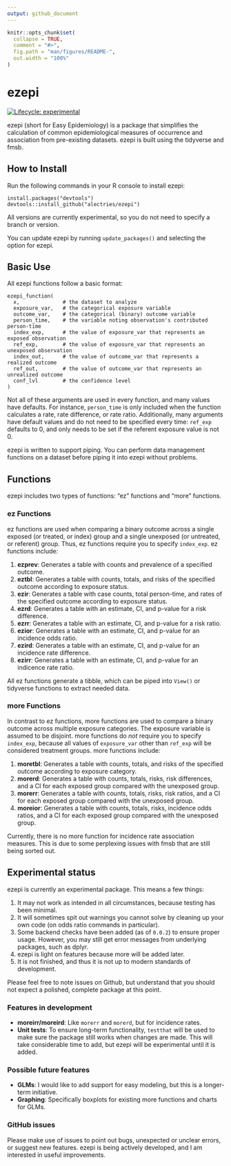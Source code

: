 ```yaml
---
output: github_document
---
```


<!-- README.md is generated from README.Rmd. Please edit that file -->

```r
knitr::opts_chunk$set(
  collapse = TRUE,
  comment = "#>",
  fig.path = "man/figures/README-",
  out.width = "100%"
)
```

# ezepi

<!-- badges: start -->
[![Lifecycle: experimental](https://img.shields.io/badge/lifecycle-experimental-orange.svg)](https://lifecycle.r-lib.org/articles/stages.html#experimental)
<!-- badges: end -->

ezepi (short for Easy Epidemiology) is a package that simplifies the calculation of common epidemiological measures of occurrence and association from pre-existing datasets. ezepi is built using the tidyverse and fmsb.

## How to Install

Run the following commands in your R console to install ezepi:

```
install.packages("devtools")
devtools::install_github("alectries/ezepi")
```

All versions are currently experimental, so you do not need to specify a branch or version.

You can update ezepi by running `update_packages()` and selecting the option for ezepi.

## Basic Use

All ezepi functions follow a basic format:

```
ezepi_function(
  x,              # the dataset to analyze
  exposure_var,   # the categorical exposure variable
  outcome_var,    # the categorical (binary) outcome variable
  person_time,    # the variable noting observation's contributed person-time
  index_exp,      # the value of exposure_var that represents an exposed observation
  ref_exp,        # the value of exposure_var that represents an unexposed observation
  index_out,      # the value of outcome_var that represents a realized outcome
  ref_out,        # the value of outcome_var that represents an unrealized outcome
  conf_lvl        # the confidence level
)
```

Not all of these arguments are used in every function, and many values have defaults. For instance, `person_time` is only included when the function calculates a rate, rate difference, or rate ratio. Additionally, many arguments have default values and do not need to be specified every time: `ref_exp` defaults to 0, and only needs to be set if the referent exposure value is not 0.

ezepi is written to support piping. You can perform data management functions on a dataset before piping it into ezepi without problems.

## Functions

ezepi includes two types of functions: "ez" functions and "more" functions.

### ez Functions

ez functions are used when comparing a binary outcome across a single exposed (or treated, or index) group and a single unexposed (or untreated, or referent) group. Thus, ez functions require you to specify `index_exp`. ez functions include:

1. **ezprev**: Generates a table with counts and prevalence of a specified outcome.
2. **eztbl**: Generates a table with counts, totals, and risks of the specified outcome according to exposure status.
3. **ezir**: Generates a table with case counts, total person-time, and rates of the specified outcome according to exposure status.
4. **ezrd**: Generates a table with an estimate, CI, and p-value for a risk difference.
5. **ezrr**: Generates a table with an estimate, CI, and p-value for a risk ratio.
6. **ezior**: Generates a table with an estimate, CI, and p-value for an incidence odds ratio.
7. **ezird**: Generates a table with an estimate, CI, and p-value for an incidence rate difference.
8. **ezirr**: Generates a table with an estimate, CI, and p-value for an indicence rate ratio.

All ez functions generate a tibble, which can be piped into `View()` or tidyverse functions to extract needed data.

### more Functions

In contrast to ez functions, more functions are used to compare a binary outcome across multiple exposure categories. The exposure variable is assumed to be disjoint. more functions do *not* require you to specify `index_exp`, because all values of `exposure_var` other than `ref_exp` will be considered treatment groups. more functions include:

1. **moretbl**: Generates a table with counts, totals, and risks of the specified outcome according to exposure category.
2. **morerd**: Generates a table with counts, totals, risks, risk differences, and a CI for each exposed group compared with the unexposed group.
3. **morerr**: Generates a table with counts, totals, risks, risk ratios, and a CI for each exposed group compared with the unexposed group.
4. **moreior**: Generates a table with counts, totals, risks, incidence odds ratios, and a CI for each exposed group compared with the unexposed group.

Currently, there is no more function for incidence rate association measures. This is due to some perplexing issues with fmsb that are still being sorted out.

## Experimental status

ezepi is currently an experimental package. This means a few things:

1. It may not work as intended in all circumstances, because testing has been minimal.
2. It will sometimes spit out warnings you cannot solve by cleaning up your own code (on odds ratio commands in particular).
3. Some backend checks have been added (as of `0.0.2`) to ensure proper usage. However, you may still get error messages from underlying packages, such as dplyr.
4. ezepi is light on features because more will be added later.
5. It is not finished, and thus it is not up to modern standards of development.

Please feel free to note issues on Github, but understand that you should not expect a polished, complete package at this point.

### Features in development

- **moreirr/moreird**: Like `morerr` and `morerd`, but for incidence rates.
- **Unit tests**: To ensure long-term functionality, `testthat` will be used to make sure the package still works when changes are made. This will take considerable time to add, but ezepi will be experimental until it is added.

### Possible future features

- **GLMs**: I would like to add support for easy modeling, but this is a longer-term initiative.
- **Graphing**: Specifically boxplots for existing more functions and charts for GLMs.

### GitHub issues

Please make use of issues to point out bugs, unexpected or unclear errors, or suggest new features. ezepi is being actively developed, and I am interested in useful improvements.
